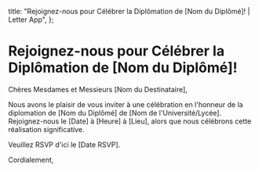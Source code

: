   title: "Rejoignez-nous pour Célébrer la Diplômation de [Nom du Diplômé]! | Letter App",
};

# Rejoignez-nous pour Célébrer la Diplômation de [Nom du Diplômé]!

Chères Mesdames et Messieurs [Nom du Destinataire],

Nous avons le plaisir de vous inviter à une célébration en l'honneur de la diplomation de [Nom du Diplômé] de [Nom de l'Université/Lycée]. Rejoignez-nous le [Date] à [Heure] à [Lieu], alors que nous célébrons cette réalisation significative.

Veuillez RSVP d'ici le [Date RSVP].

Cordialement,
